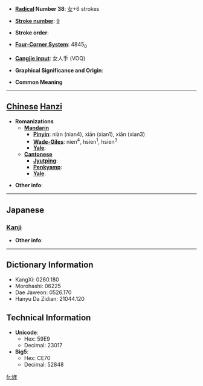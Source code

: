 * '''[[Wiktionary:Chinese radical index| Radical]] Number 38''': [[Wiktionary:Chinese radical index 女|女]]+6 strokes

* '''[[Wiktionary:Chinese total strokes index|Stroke number]]''': [[Wiktionary:Chinese total strokes index 9|9]]

* '''Stroke order''': 

* '''[[Wiktionary:Chinese four corner index|Four-Corner System]]''': 4845<sub>0</sub>

* '''[[Wiktionary:Chinese Cangjie index|Cangjie input]]''': 女人手 (VOQ)

* '''Graphical Significance and Origin''': 

* '''Common Meaning'''

----

== [[Chinese]] [[Hanzi]] ==

* '''Romanizations'''
** '''[[Mandarin]]'''
*** '''[[Pinyin]]''': niàn (nian4), xiān (xian1), xiǎn (xian3)
*** '''[[Wade-Giles]]''': nien<sup>4</sup>, hsien<sup>1</sup>, hsien<sup>3</sup>
*** '''[[Yale]]''': 
** '''[[Cantonese]]'''
*** '''[[Jyutping]]''':
*** '''[[Penkyamp]]''': 
*** '''[[Yale]]''': 

* '''Other info''': 

----

==Japanese==
===[[Kanji]]===
{{kanji|on readings=[[でん]] (den), [[ねん]] (nen)
|kun readings=
}}

* '''Other info''':  

----

== Dictionary Information ==

* KangXi: 0260.180
* Morohashi: 06225
* Dae Jaweon: 0526.170
* Hanyu Da Zidian: 21044.120

== Technical Information ==

* '''Unicode''':
** Hex: 59E9
** Decimal: 23017
* '''Big5''':
** Hex: CE70
** Decimal: 52848

[[fr:姩]]